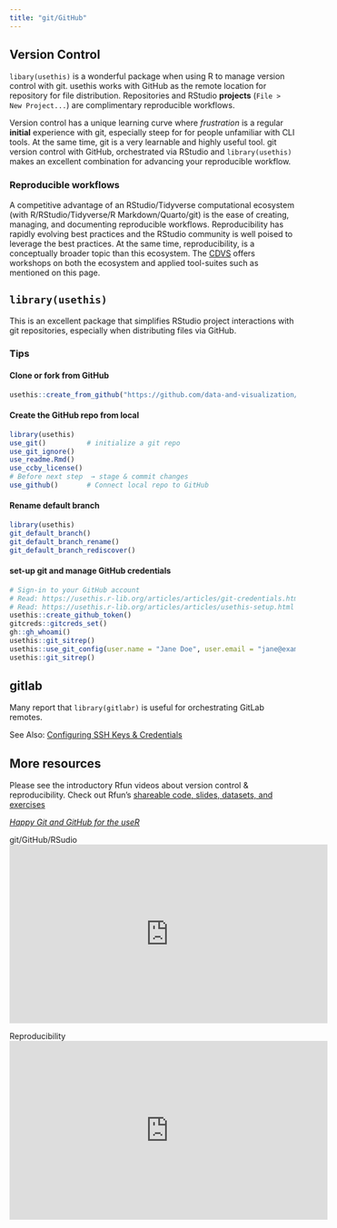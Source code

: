 ```yaml
---
title: "git/GitHub"
---
```


## Version Control

`libary(usethis)` is a wonderful package when using R to manage version control with git.  usethis works with GitHub as the remote location for repository for file distribution.  Repositories and RStudio **projects** (`File > New Project...`) are complimentary reproducible workflows.  

Version control has a unique learning curve where _frustration_ is a regular **initial** experience with git, especially steep for for people unfamiliar with CLI tools.  At the same time, git is a very learnable and highly useful tool.  git version control with GitHub, orchestrated via RStudio and `library(usethis)` makes an excellent  combination for advancing your reproducible workflow.

### Reproducible workflows

A competitive advantage of an RStudio/Tidyverse computational ecosystem (with R/RStudio/Tidyverse/R Markdown/Quarto/git) is the ease of creating, managing, and documenting reproducible workflows.  Reproducibility has rapidly evolving best practices and the RStudio community is well poised to leverage the best practices.  At the same time, reproducibility, is a conceptually broader topic than this ecosystem.  The [CDVS](https://library.duke.edu/data) offers workshops on both the ecosystem and applied tool-suites such as mentioned on this page.


## `library(usethis)`

This is an excellent package that simplifies RStudio project interactions with git repositories, especially when distributing files via GitHub. 

### Tips

#### Clone or fork from GitHub

```r
usethis::create_from_github("https://github.com/data-and-visualization/git-tutorial")
```

#### Create the GitHub repo from local

```r
library(usethis)
use_git()          # initialize a git repo
use_git_ignore()
use_readme.Rmd()
use_ccby_license()
# Before next step  → stage & commit changes
use_github()       # Connect local repo to GitHub
```

#### Rename default branch

```r
library(usethis)
git_default_branch()
git_default_branch_rename()
git_default_branch_rediscover()
```

#### set-up git and manage GitHub credentials

```r
# Sign-in to your GitHub account
# Read: https://usethis.r-lib.org/articles/articles/git-credentials.html
# Read: https://usethis.r-lib.org/articles/articles/usethis-setup.html
usethis::create_github_token()
gitcreds::gitcreds_set()
gh::gh_whoami()
usethis::git_sitrep()
usethis::use_git_config(user.name = "Jane Doe", user.email = "jane@example.com")
usethis::git_sitrep()
```


## gitlab

Many report that `library(gitlabr)` is useful for orchestrating GitLab remotes.  

See Also:  [Configuring SSH Keys & Credentials](https://git-rfun.library.duke.edu/ssh_keys.html)  

## More resources  

Please see the introductory Rfun videos about version control & reproducibility. Check out Rfun's [shareable code, slides, datasets, and exercises](https://rfun.library.duke.edu/portfolio/git_workshop/)  
 
[_Happy Git and GitHub for the useR_](http://happygitwithr.com/)  

::: {layout-ncol="2"}  

git/GitHub/RSudio  
<iframe width="560" height="315" src="https://www.youtube.com/embed/r5_v5f6128M" frameborder="0" allow="accelerometer; autoplay; clipboard-write; encrypted-media; gyroscope; picture-in-picture" allowfullscreen></iframe>  

Reproducibility  
<iframe width="560" height="315" src="https://www.youtube.com/embed/VjDM-XsoHUQ" title="YouTube video player" frameborder="0" allow="accelerometer; autoplay; clipboard-write; encrypted-media; gyroscope; picture-in-picture" allowfullscreen></iframe>  

:::  



